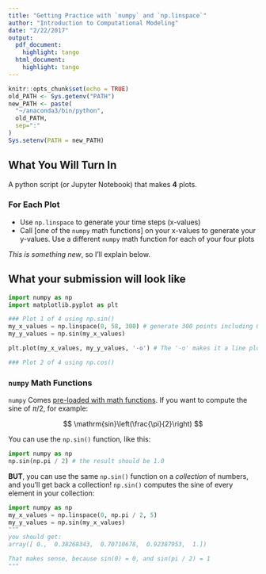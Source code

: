 ```yaml
---
title: "Getting Practice with `numpy` and `np.linspace`"
author: "Introduction to Computational Modeling"
date: "2/22/2017"
output: 
  pdf_document:
    highlight: tango
  html_document:
    highlight: tango
---
```


```r
knitr::opts_chunk$set(echo = TRUE)
old_PATH <- Sys.getenv("PATH")
new_PATH <- paste(
  "~/anaconda3/bin/python",
  old_PATH,
  sep=":"
)
Sys.setenv(PATH = new_PATH)
```

## What You Will Turn In

A python script (or Jupyter Notebook) that makes **4** plots.

### For Each Plot

- Use `np.linspace` to generate your time steps (x-values)
- Call [one of the `numpy` math functions] on your x-values to generate your y-values. Use a different `numpy` math function for each of your four plots

*This is something new*, so I'll explain below.

## What your submission will look like

```python
import numpy as np
import matplotlib.pyplot as plt

### Plot 1 of 4 using np.sin()
my_x_values = np.linspace(0, 58, 300) # generate 300 points including 0 and 58
my_y_values = np.sin(my_x_values)

plt.plot(my_x_values, my_y_values, '-o') # The '-o' makes it a line plot with dots

### Plot 2 of 4 using np.cos()
```


### `numpy` Math Functions

`numpy` Comes [pre-loaded with math functions](). If you want to compute the sine of $\pi/2$, for example:

$$ \mathrm{sin}\left(\frac{\pi}{2}\right) $$

You can use the `np.sin()` function, like this:

```python
import numpy as np
np.sin(np.pi / 2) # the result should be 1.0
```

**BUT**, you can use the same `np.sin()` function on a _collection_ of numbers, and you'll get back a collection! `np.sin()` computes the sine of every element in your collection:

```python
import numpy as np
my_x_values = np.linspace(0, np.pi / 2, 5)
my_y_values = np.sin(my_x_values)
"""
you should get: 
array([ 0.,  0.38268343,  0.70710678,  0.92387953,  1.])

That makes sense, because sin(0) = 0, and sin(pi / 2) = 1
"""
```




